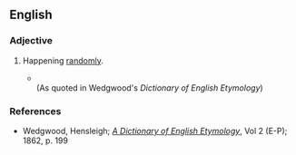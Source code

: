 ==English==

===Adjective===
{{en-adj|-}}

# {{context|obsolete}} Happening [[randomly]].
#* {{quote-book | year=~1596 | title=A Tale of a Tub | author=[[w:Ben Jonson|Ben Jonson]] | url=http://hollowaypages.com/jonson1692tub.htm
| passage=I put it <br/> Ev'n to your worship's bitterment, habnab; <br/> I shall have a chance of the dice for it.}} <br/>(As quoted in Wedgwood's ''Dictionary of English Etymology'')

===References===
* Wedgwood, Hensleigh; ''[http://books.google.com/books?id=eXIPAAAAYAAJ A Dictionary of English Etymology]'', Vol 2 (E-P); 1862, p. 199